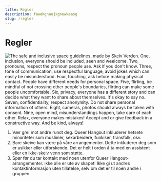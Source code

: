 ```yaml
---
title: Regler
description: fawekgnaejkgnewkøasg
slug: /regler
---
```


# Regler
  
![The safe and inclusive space guidelines, made by Skeiv Verden. One, inclusion, everyone should be included, seen and weelcome. Two, pronouns, respect the pronoun people use. Ask if you don't know. Three, tone of communication, use respectful language, avoid jokes which can easily be misunderstood. Four, touching, ask before making physical contact. People have different needs for personal space. Five, flirting, be mindful of not crossing other people's boundaries, flirting can make some people uncomfortable. Six, privacy, everyone has a different story and can decide what they want to share about themselves. It's okay to say no. Seven, confidentiality, respect anonymity. Do not share personal information of others. Eight, cameras, photos should always be taken with consent. Nine, open mind, misunderstandings happen, take care of each other. Relax, everyone makes mistakes! Accept and or give feedback in a constructive way. And be kind, always!](content/images/safespace.jpg)  
  
1. Vær grei mot andre rundt deg. Queer Hangout inkluderer hetsete minoriteter som muslimer, sexarbeidere, funkiser, transfolk, osv.
2. Bare skeive kan være på våre arrangementer. Dette inkluderer deg som er usikker eller utforskende. Det er helt i orden å ta med en assistent eller en ikke-skeiv venn som støtte.
3. Spør før du tar kontakt med noen utenfor Queer Hangout-arrangementer. Ikke alle er ute av skapet! Ikke gi ut andres kontaktinformasjon uten tillatelse, selv om det er til noen andre i gruppen.
